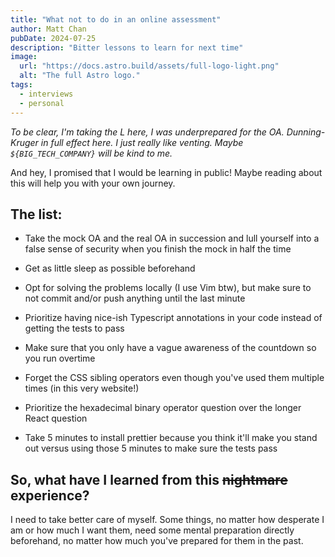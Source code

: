 ```yaml
---
title: "What not to do in an online assessment"
author: Matt Chan
pubDate: 2024-07-25
description: "Bitter lessons to learn for next time"
image:
  url: "https://docs.astro.build/assets/full-logo-light.png"
  alt: "The full Astro logo."
tags:
  - interviews
  - personal
---
```


_To be clear, I'm taking the L here, I was underprepared for the OA. Dunning-Kruger in full effect here. I just really
like venting. Maybe `${BIG_TECH_COMPANY}` will be kind to me._

And hey, I promised that I would be learning in public! Maybe reading about this will help you with your own
journey.

## The list:

- Take the mock OA and the real OA in succession and lull yourself into a false sense of security when you finish the
  mock in half the time

- Get as little sleep as possible beforehand

- Opt for solving the problems locally (I use Vim btw), but make sure to not commit and/or push anything until the last
  minute

- Prioritize having nice-ish Typescript annotations in your code instead of getting the tests to pass

- Make sure that you only have a vague awareness of the countdown so you run overtime

- Forget the CSS sibling operators even though you've used them multiple times (in this very website!)

- Prioritize the hexadecimal binary operator question over the longer React question

- Take 5 minutes to install prettier because you think it'll make you stand out versus using those 5 minutes to make sure
  the tests pass

## So, what have I learned from this ~~nightmare~~ experience?

I need to take better care of myself. Some things, no matter how desperate I am or how much
I want them, need some mental preparation directly beforehand, no matter how much you've prepared for them in the past.
